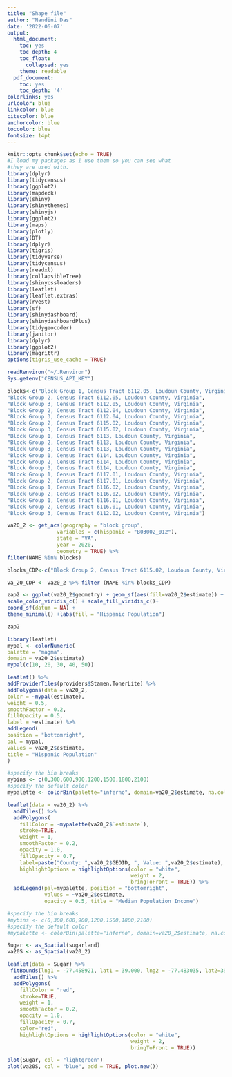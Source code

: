 ```yaml
---
title: "Shape file"
author: "Nandini Das"
date: '2022-06-07'
output: 
  html_document:
    toc: yes
    toc_depth: 4
    toc_float:
      collapsed: yes
    theme: readable
  pdf_document:
    toc: yes
    toc_depth: '4'
colorlinks: yes
urlcolor: blue
linkcolor: blue
citecolor: blue
anchorcolor: blue
toccolor: blue
fontsize: 14pt
---
```

```r
knitr::opts_chunk$set(echo = TRUE)
#I load my packages as I use them so you can see what 
#they are used with.
library(dplyr)
library(tidycensus)
library(ggplot2)
library(mapdeck)
library(shiny)
library(shinythemes)
library(shinyjs)
library(ggplot2)
library(maps)
library(plotly)
library(DT)
library(dplyr)
library(tigris)
library(tidyverse)
library(tidycensus)
library(readxl)
library(collapsibleTree)
library(shinycssloaders)
library(leaflet)
library(leaflet.extras)
library(rvest)
library(sf)
library(shinydashboard)
library(shinydashboardPlus)
library(tidygeocoder)
library(janitor)
library(dplyr)
library(ggplot2)
library(magrittr)
options(tigris_use_cache = TRUE)
```


```r
readRenviron("~/.Renviron")
Sys.getenv("CENSUS_API_KEY")
```

```r
blocks<-c("Block Group 1, Census Tract 6112.05, Loudoun County, Virginia",
"Block Group 2, Census Tract 6112.05, Loudoun County, Virginia",
"Block Group 3, Census Tract 6112.05, Loudoun County, Virginia",
"Block Group 2, Census Tract 6112.04, Loudoun County, Virginia",
"Block Group 3, Census Tract 6112.04, Loudoun County, Virginia",
"Block Group 2, Census Tract 6115.02, Loudoun County, Virginia",
"Block Group 3, Census Tract 6115.02, Loudoun County, Virginia",
"Block Group 1, Census Tract 6113, Loudoun County, Virginia",
"Block Group 2, Census Tract 6113, Loudoun County, Virginia",
"Block Group 3, Census Tract 6113, Loudoun County, Virginia",
"Block Group 1, Census Tract 6114, Loudoun County, Virginia",
"Block Group 2, Census Tract 6114, Loudoun County, Virginia",
"Block Group 3, Census Tract 6114, Loudoun County, Virginia",
"Block Group 1, Census Tract 6117.01, Loudoun County, Virginia",
"Block Group 2, Census Tract 6117.01, Loudoun County, Virginia",
"Block Group 1, Census Tract 6116.02, Loudoun County, Virginia",
"Block Group 2, Census Tract 6116.02, Loudoun County, Virginia",
"Block Group 1, Census Tract 6116.01, Loudoun County, Virginia",
"Block Group 2, Census Tract 6116.01, Loudoun County, Virginia", 
"Block Group 3, Census Tract 6112.02, Loudoun County, Virginia")

va20_2 <- get_acs(geography = "block group",
                variables = c(hispanic = "B03002_012"),
                state = "VA",
                year = 2020,
                geometry = TRUE) %>%
filter(NAME %in% blocks)
```
```r

blocks_CDP<-c("Block Group 2, Census Tract 6115.02, Loudoun County, Virginia","Block Group 3, Census Tract 6115.02, Loudoun County, Virginia", "Block Group 1, Census Tract 6113, Loudoun County, Virginia","Block Group 2, Census Tract 6113, Loudoun County, Virginia","Block Group 3, Census Tract 6113, Loudoun County, Virginia", "Block Group 1, Census Tract 6114, Loudoun County, Virginia","Block Group 2, Census Tract 6114, Loudoun County, Virginia","Block Group 3, Census Tract 6114, Loudoun County, Virginia","Block Group 1, Census Tract 6117.01, Loudoun County, Virginia","Block Group 2, Census Tract 6117.01, Loudoun County, Virginia", "Block Group 1, Census Tract 6116.02, Loudoun County, Virginia","Block Group 2, Census Tract 6116.02, Loudoun County, Virginia","Block Group 1, Census Tract 6116.01, Loudoun County, Virginia","Block Group 2, Census Tract 6116.01, Loudoun County, Virginia")

va_20_CDP <- va20_2 %>% filter (NAME %in% blocks_CDP)

```


```r
zap2 <- ggplot(va20_2$geometry) + geom_sf(aes(fill=va20_2$estimate)) +
scale_color_viridis_c() + scale_fill_viridis_c()+
coord_sf(datum = NA) +
theme_minimal() +labs(fill = "Hispanic Population")

zap2
```


```r
library(leaflet)
mypal <- colorNumeric(
palette = "magma",
domain = va20_2$estimate)
mypal(c(10, 20, 30, 40, 50))

leaflet() %>%
addProviderTiles(providers$Stamen.TonerLite) %>%
addPolygons(data = va20_2,
color = ~mypal(estimate),
weight = 0.5,
smoothFactor = 0.2,
fillOpacity = 0.5,
label = ~estimate) %>%
addLegend(
position = "bottomright",
pal = mypal,
values = va20_2$estimate,
title = "Hispanic Population"
)
```

```r
#specify the bin breaks
mybins <- c(0,300,600,900,1200,1500,1800,2100)
#specify the default color
mypalette <- colorBin(palette="inferno", domain=va20_2$estimate, na.color="transparent", bins=mybins)

leaflet(data = va20_2) %>%
  addTiles() %>%
  addPolygons(
    fillColor = ~mypalette(va20_2$`estimate`),
    stroke=TRUE,
    weight = 1,
    smoothFactor = 0.2,
    opacity = 1.0,
    fillOpacity = 0.7, 
    label=paste("County: ",va20_2$GEOID, ", Value: ",va20_2$estimate),
    highlightOptions = highlightOptions(color = "white",
                                        weight = 2,
                                        bringToFront = TRUE)) %>%
  addLegend(pal=mypalette, position = "bottomright",
            values = ~va20_2$estimate,
            opacity = 0.5, title = "Median Population Income") 


```
```r
#specify the bin breaks
#mybins <- c(0,300,600,900,1200,1500,1800,2100)
#specify the default color
#mypalette <- colorBin(palette="inferno", domain=va20_2$estimate, na.color="transparent", bins=mybins)

Sugar <- as_Spatial(sugarland)
va20S <- as_Spatial(va20_2)

leaflet(data = Sugar) %>%
 fitBounds(lng1 = -77.458921, lat1 = 39.000, lng2 = -77.483035, lat2=39.1) %>%
  addTiles() %>%
  addPolygons(
    fillColor = "red",
    stroke=TRUE,
    weight = 1,
    smoothFactor = 0.2,
    opacity = 1.0,
    fillOpacity = 0.7,
    color="red",
    highlightOptions = highlightOptions(color = "white",
                                        weight = 2,
                                        bringToFront = TRUE))

plot(Sugar, col = "lightgreen")
plot(va20S, col = "blue", add = TRUE, plot.new())


```